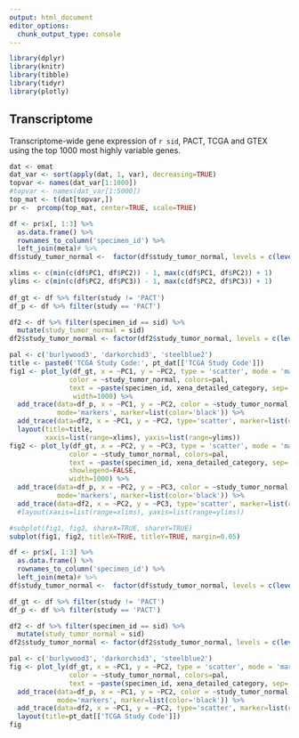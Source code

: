 ```yaml
---
output: html_document
editor_options: 
  chunk_output_type: console
---
```


```r
library(dplyr)
library(knitr)
library(tibble)
library(tidyr)
library(plotly)
```

## Transcriptome

Transcriptome-wide gene expression of `r sid`, PACT, TCGA and GTEX using the top 1000 most highly variable genes.
```r
dat <- emat
dat_var <- sort(apply(dat, 1, var), decreasing=TRUE)
topvar <- names(dat_var[1:1000])
#topvar <- names(dat_var[1:5000])
top_mat <- t(dat[topvar,])
pr <-  prcomp(top_mat, center=TRUE, scale=TRUE)

```

```r
df <- pr$x[, 1:3] %>%
  as.data.frame() %>%
  rownames_to_column('specimen_id') %>%
  left_join(meta)# %>%
df$study_tumor_normal <-  factor(df$study_tumor_normal, levels = c(levels(df$study_tumor_normal), sid))

xlims <- c(min(c(df$PC1, df$PC2)) - 1, max(c(df$PC1, df$PC2)) + 1)
ylims <- c(min(c(df$PC2, df$PC3)) - 1, max(c(df$PC2, df$PC3)) + 1)
          
df_gt <- df %>% filter(study != 'PACT')
df_p <- df %>% filter(study == 'PACT')

df2 <- df %>% filter(specimen_id == sid) %>%
  mutate(study_tumor_normal = sid)
df2$study_tumor_normal <- factor(df2$study_tumor_normal, levels = c(levels(df$study_tumor_normal)))

pal <- c('burlywood3', 'darkorchid3', 'steelblue2')
title <- paste0('TCGA Study Code:', pt_dat[['TCGA Study Code']])
fig1 <- plot_ly(df_gt, x = ~PC1, y = ~PC2, type = 'scatter', mode = 'markers',
               color = ~study_tumor_normal, colors=pal,
               text = ~paste(specimen_id, xena_detailed_category, sep='\n'),
                width=1000) %>%
  add_trace(data=df_p, x = ~PC1, y = ~PC2, color = ~study_tumor_normal, type='scatter', 
            mode='markers', marker=list(color='black')) %>% 
  add_trace(data=df2, x = ~PC1, y = ~PC2, type='scatter', marker=list(color='red'), size=3) %>%
  layout(title=title,
         xaxis=list(range=xlims), yaxis=list(range=ylims))
fig2 <- plot_ly(df_gt, x = ~PC2, y = ~PC3, type = 'scatter', mode = 'markers',
               color = ~study_tumor_normal, colors=pal,
               text = ~paste(specimen_id, xena_detailed_category, sep='\n'),
               showlegend=FALSE,
               width=1000) %>%
  add_trace(data=df_p, x = ~PC2, y = ~PC3, color = ~study_tumor_normal, type='scatter', 
            mode='markers', marker=list(color='black')) %>% 
  add_trace(data=df2, x = ~PC2, y = ~PC3, type='scatter', marker=list(color='red'), size=3)# %>%
  #layout(xaxis=list(range=xlims), yaxis=list(range=ylims))

#subplot(fig1, fig2, shareX=TRUE, shareY=TRUE)
subplot(fig1, fig2, titleX=TRUE, titleY=TRUE, margin=0.05)
```

```r
df <- pr$x[, 1:3] %>%
  as.data.frame() %>%
  rownames_to_column('specimen_id') %>%
  left_join(meta)# %>%
df$study_tumor_normal <-  factor(df$study_tumor_normal, levels = c(levels(df$study_tumor_normal), sid))

df_gt <- df %>% filter(study != 'PACT')
df_p <- df %>% filter(study == 'PACT')

df2 <- df %>% filter(specimen_id == sid) %>%
  mutate(study_tumor_normal = sid)
df2$study_tumor_normal <- factor(df2$study_tumor_normal, levels = c(levels(df$study_tumor_normal)))

pal <- c('burlywood3', 'darkorchid3', 'steelblue2')
fig <- plot_ly(df_gt, x = ~PC1, y = ~PC2, type = 'scatter', mode = 'markers',
               color = ~study_tumor_normal, colors=pal,
               text = ~paste(specimen_id, xena_detailed_category, sep='\n')) %>%
  add_trace(data=df_p, x = ~PC1, y = ~PC2, color = ~study_tumor_normal, type='scatter', 
            mode='markers', marker=list(color='black')) %>% 
  add_trace(data=df2, x = ~PC1, y = ~PC2, type='scatter', marker=list(color='red'), size=3) %>%
  layout(title=pt_dat[['TCGA Study Code']])
fig
```

